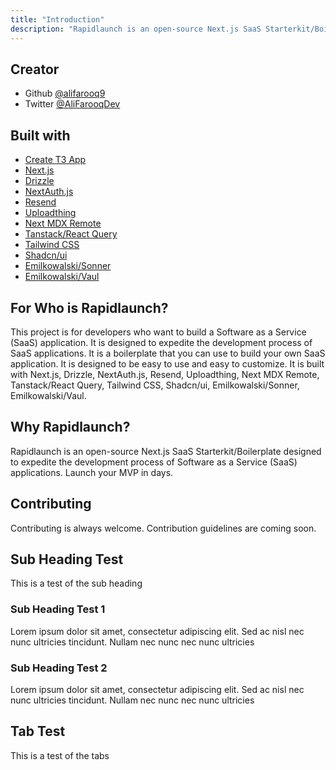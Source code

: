 ```yaml
---
title: "Introduction"
description: "Rapidlaunch is an open-source Next.js SaaS Starterkit/Boilerplate designed to expedite the development process of Software as a Service (SaaS) applications. Launch your MVP in days."
---
```


## Creator

-   Github [@alifarooq9](https://www.github.com/alifarooq9)
-   Twitter [@AliFarooqDev](https://www.twitter.com/AliFarooqDev)

## Built with

-   [Create T3 App](https://create.t3.gg/)
-   [Next.js](https://nextjs.org/)
-   [Drizzle](https://orm.drizzle.team/)
-   [NextAuth.js](https://next-auth.js.org/)
-   [Resend](https://resend.com/)
-   [Uploadthing](https://uploadthing.com/)
-   [Next MDX Remote](https://github.com/hashicorp/next-mdx-remote#react-server-components-rsc--nextjs-app-directory-support)
-   [Tanstack/React Query](https://tanstack.com/query/)
-   [Tailwind CSS](https://tailwindcss.com/)
-   [Shadcn/ui](https://ui.shadcn.com/)
-   [Emilkowalski/Sonner](https://sonner.emilkowal.ski/)
-   [Emilkowalski/Vaul](https://vaul.emilkowal.ski/)


## For Who is Rapidlaunch?
This project is for developers who want to build a Software as a Service (SaaS) application. It is designed to expedite the development process of SaaS applications. It is a boilerplate that you can use to build your own SaaS application. It is designed to be easy to use and easy to customize. It is built with Next.js, Drizzle, NextAuth.js, Resend, Uploadthing, Next MDX Remote, Tanstack/React Query, Tailwind CSS, Shadcn/ui, Emilkowalski/Sonner, Emilkowalski/Vaul.

## Why Rapidlaunch?
Rapidlaunch is an open-source Next.js SaaS Starterkit/Boilerplate designed to expedite the development process of Software as a Service (SaaS) applications. Launch your MVP in days.


## Contributing
Contributing is always welcome. Contribution guidelines are coming soon.


## Sub Heading Test
This is a test of the sub heading

### Sub Heading Test 1
Lorem ipsum dolor sit amet, consectetur adipiscing elit. Sed ac nisl nec nunc ultricies tincidunt. Nullam nec nunc nec nunc ultricies

### Sub Heading Test 2
Lorem ipsum dolor sit amet, consectetur adipiscing elit. Sed ac nisl nec nunc ultricies tincidunt. Nullam nec nunc nec nunc ultricies

## Tab Test
This is a test of the tabs

